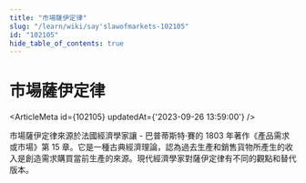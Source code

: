 ```yaml
---
title: "市場薩伊定律"
slug: "/learn/wiki/say'slawofmarkets-102105"
id: "102105"
hide_table_of_contents: true
---
```



# 市場薩伊定律

<ArticleMeta id={102105} updatedAt={'2023-09-26 13:59:00'} />
<div className='border-solid border-b border-t-0 my-4 border-[var(--ifm-color-gray-300)]' />

市場薩伊定律來源於法國經濟學家讓 - 巴普蒂斯特·賽的 1803 年著作《產品需求或市場》第 15 章。它是一種古典經濟理論，認為過去生產和銷售貨物所產生的收入是創造需求購買當前生產的來源。現代經濟學家對薩伊定律有不同的觀點和替代版本。
